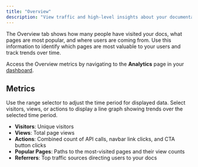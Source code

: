 ```yaml
---
title: "Overview"
description: "View traffic and high-level insights about your documentation"
---
```


The Overview tab shows how many people have visited your docs, what pages are most popular, and where users are coming from. Use this information to identify which pages are most valuable to your users and track trends over time.

Access the Overview metrics by navigating to the **Analytics** page in your [dashboard](https://dashboard.mintlify.com/products/analytics).

## Metrics

Use the range selector to adjust the time period for displayed data. Select visitors, views, or actions to display a line graph showing trends over the selected time period.

- **Visitors**: Unique visitors
- **Views**: Total page views
- **Actions**: Combined count of API calls, navbar link clicks, and CTA button clicks
- **Popular Pages**: Paths to the most-visited pages and their view counts
- **Referrers**: Top traffic sources directing users to your docs
